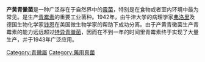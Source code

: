 {{Speciesbox 
| name = 产黄青黴菌
| image = Penicillium notatum.jpg
| divisio = [[子囊菌門|子囊菌門]] Ascomycota
| subdivisio = [[盘菌亚门|盘菌亚门]]Pezizomycotina
| genus = Penicillium
| species = Chrysogenum
| authority = Thom
}}

'''产黄青黴菌'''是一种广泛存在于自然界中的[[霉菌|霉菌]]，特别是在食物或者室内环境中最为常见。是生产[[青霉素|青霉素]]的重要工业菌种。1942年，由牛津大学的病理学家[[弗洛里|弗洛里]]及德国生物化学家[[钱恩|钱恩]]在美国微生物学家的帮助下成功分离。由于产黄青黴菌生产青霉素的能力远远超过[[特异青黴菌|特异青黴菌]]，因而在不到一年的时间里青霉素终于实现了大量生产，并于1943年广泛应用。
{{Taxonbar|from=Q137155}}

[[Category:青黴屬|Category:青黴屬]]
[[Category:藥用真菌|Category:藥用真菌]]


{{fungus-stub}}